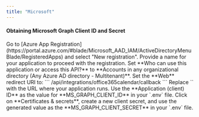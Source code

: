 ```yaml
---
title: "Microsoft"
---
```


#### Obtaining Microsoft Graph Client ID and Secret

<Steps>
    <Step title="Open Azure App Registration">
        Go to [Azure App Registration](https://portal.azure.com/#blade/Microsoft_AAD_IAM/ActiveDirectoryMenuBlade/RegisteredApps) and select "New registration".
    </Step>
    <Step title="Name your application">
        Provide a name for your application to proceed with the registration.
    </Step>
    <Step title="Set who can use this application">
        Set **Who can use this application or access this API?** to **Accounts in any organizational directory (Any Azure AD directory - Multitenant)**.
    </Step>
    <Step title="Configure the Web redirect URI">
        Set the **Web** redirect URI to:
        ```
        <Cal.com URL>/api/integrations/office365calendar/callback
        ```
        Replace `<Cal.com URL>` with the URL where your application runs.
    </Step>
    <Step title="Obtain and set the MS_GRAPH_CLIENT_ID">
        Use the **Application (client) ID** as the value for **MS_GRAPH_CLIENT_ID** in your `.env` file.
    </Step>
    <Step title="Create a client secret and set MS_GRAPH_CLIENT_SECRET">
        Click on **Certificates & secrets**, create a new client secret, and use the generated value as the **MS_GRAPH_CLIENT_SECRET** in your `.env` file.
    </Step>
</Steps>

